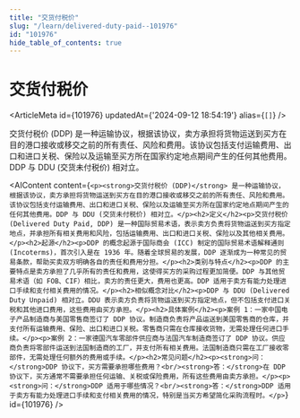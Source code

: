 ```yaml
---
title: "交货付税价"
slug: "/learn/delivered-duty-paid--101976"
id: "101976"
hide_table_of_contents: true
---
```



# 交货付税价

<ArticleMeta id={101976} updatedAt={'2024-09-12 18:54:19'} alias={`[]`} />
<div className='border-solid border-b border-t-0 my-4 border-[var(--ifm-color-gray-300)]' />

交货付税价 (DDP) 是一种运输协议，根据该协议，卖方承担将货物运送到买方在目的港口接收或移交之前的所有责任、风险和费用。该协议包括支付运输费用、出口和进口关税、保险以及运输至买方所在国家约定地点期间产生的任何其他费用。DDP 与 DDU (交货未付税价) 相对立。

<AIContent content={`<p><strong>交货付税价 (DDP)</strong> 是一种运输协议，根据该协议，卖方承担将货物运送到买方在目的港口接收或移交之前的所有责任、风险和费用。该协议包括支付运输费用、出口和进口关税、保险以及运输至买方所在国家约定地点期间产生的任何其他费用。DDP 与 DDU (交货未付税价) 相对立。</p><h2>定义</h2><p>交货付税价 (Delivered Duty Paid, DDP) 是一种国际贸易术语，表示卖方负责将货物运送到买方指定地点，并承担所有相关费用和风险，包括运输费用、出口和进口关税、保险以及其他相关费用。</p><h2>起源</h2><p>DDP 的概念起源于国际商会 (ICC) 制定的国际贸易术语解释通则 (Incoterms)，首次引入是在 1936 年。随着全球贸易的发展，DDP 逐渐成为一种常见的贸易条款，帮助买卖双方明确各自的责任和费用分担。</p><h2>类别与特点</h2><p>DDP 的主要特点是卖方承担了几乎所有的责任和费用，这使得买方的采购过程更加简便。DDP 与其他贸易术语（如 FOB、CIF）相比，卖方的责任更大，费用也更高。DDP 适用于卖方有能力处理进口手续和支付相关费用的情况。</p><h2>相似概念对比</h2><p>DDP 与 DDU (Delivered Duty Unpaid) 相对立。DDU 表示卖方负责将货物运送到买方指定地点，但不包括支付进口关税和其他进口费用，这些费用由买方承担。</p><h2>具体案例</h2><p>案例 1：一家中国电子产品制造商与美国零售商签订了 DDP 协议。制造商负责将产品运送到美国零售商的仓库，并支付所有运输费用、保险、出口和进口关税。零售商只需在仓库接收货物，无需处理任何进口手续。</p><p>案例 2：一家德国汽车零部件供应商与法国汽车制造商签订了 DDP 协议。供应商负责将零部件运送到法国制造商的工厂，并支付所有相关费用。法国制造商只需在工厂接收零部件，无需处理任何额外的费用或手续。</p><h2>常见问题</h2><p><strong>问：</strong>DDP 协议下，买方需要承担哪些费用？<br/><strong>答：</strong>在 DDP 协议下，买方通常不需要承担任何运输、关税或保险费用，所有这些费用由卖方承担。</p><p><strong>问：</strong>DDP 适用于哪些情况？<br/><strong>答：</strong>DDP 适用于卖方有能力处理进口手续和支付相关费用的情况，特别是当买方希望简化采购流程时。</p>`} id={101976} />
